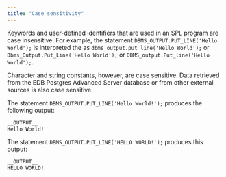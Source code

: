 ```yaml
---
title: "Case sensitivity"
---
```


<div id="case_sensitivity" class="registered_link"></div>

Keywords and user-defined identifiers that are used in an SPL program are case insensitive. For example, the statement `DBMS_OUTPUT.PUT_LINE('Hello World');` is interpreted the as `dbms_output.put_line('Hello World');` or `Dbms_Output.Put_Line('Hello World');` or `DBMS_output.Put_line('Hello World');`.

Character and string constants, however, are case sensitive. Data retrieved from the EDB Postgres Advanced Server database or from other external sources is also case sensitive. 

The statement `DBMS_OUTPUT.PUT_LINE('Hello World!');` produces the following output:

```sql
__OUTPUT__
Hello World!
```

The statement `DBMS_OUTPUT.PUT_LINE('HELLO WORLD!');` produces this output:

```sql
__OUTPUT__
HELLO WORLD!
```
